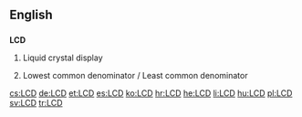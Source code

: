 ==English==

==={{initialism}}===
'''LCD'''

# {{context|electronics|computing}} Liquid crystal display
# {{mathematics}} Lowest common denominator / Least common denominator

[[cs:LCD]]
[[de:LCD]]
[[et:LCD]]
[[es:LCD]]
[[ko:LCD]]
[[hr:LCD]]
[[he:LCD]]
[[li:LCD]]
[[hu:LCD]]
[[pl:LCD]]
[[sv:LCD]]
[[tr:LCD]]